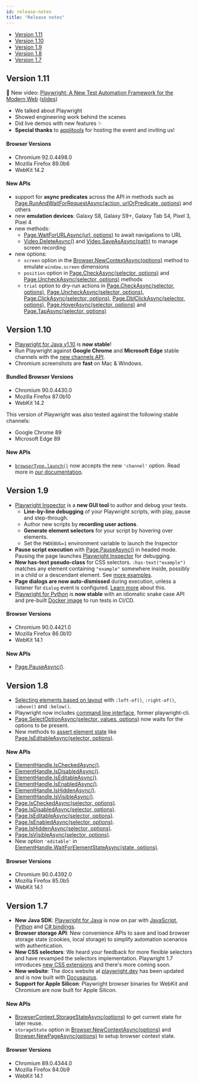 ```yaml
---
id: release-notes
title: "Release notes"
---
```


- [Version 1.11](#version-111)
- [Version 1.10](#version-110)
- [Version 1.9](#version-19)
- [Version 1.8](#version-18)
- [Version 1.7](#version-17)

## Version 1.11

🎥  New video: [Playwright: A New Test Automation Framework for the Modern Web](https://youtu.be/_Jla6DyuEu4) ([slides](https://docs.google.com/presentation/d/1xFhZIJrdHkVe2CuMKOrni92HoG2SWslo0DhJJQMR1DI/edit?usp=sharing))
- We talked about Playwright
- Showed engineering work behind the scenes
- Did live demos with new features ✨
- **Special thanks** to [applitools](http://applitools.com/) for hosting the event and inviting us!

#### Browser Versions
- Chromium 92.0.4498.0
- Mozilla Firefox 89.0b6
- WebKit 14.2

#### New APIs
- support for **async predicates** across the API in methods such as [Page.RunAndWaitForRequestAsync(action, urlOrPredicate, options)](./api/class-page.mdx#page-wait-for-request) and others
- new **emulation devices**: Galaxy S8, Galaxy S9+, Galaxy Tab S4, Pixel 3, Pixel 4
- new methods:
  * [Page.WaitForURLAsync(url, options)](./api/class-page.mdx#page-wait-for-url) to await navigations to URL
  * [Video.DeleteAsync()](./api/class-video.mdx#video-delete) and [Video.SaveAsAsync(path)](./api/class-video.mdx#video-save-as) to manage screen recording
- new options:
  * `screen` option in the [Browser.NewContextAsync(options)](./api/class-browser.mdx#browser-new-context) method to emulate `window.screen` dimensions
  * `position` option in [Page.CheckAsync(selector, options)](./api/class-page.mdx#page-check) and [Page.UncheckAsync(selector, options)](./api/class-page.mdx#page-uncheck) methods
  * `trial` option to dry-run actions in [Page.CheckAsync(selector, options)](./api/class-page.mdx#page-check), [Page.UncheckAsync(selector, options)](./api/class-page.mdx#page-uncheck), [Page.ClickAsync(selector, options)](./api/class-page.mdx#page-click), [Page.DblClickAsync(selector, options)](./api/class-page.mdx#page-dblclick), [Page.HoverAsync(selector, options)](./api/class-page.mdx#page-hover) and [Page.TapAsync(selector, options)](./api/class-page.mdx#page-tap)

## Version 1.10
- [Playwright for Java v1.10](https://github.com/microsoft/playwright-java) is **now stable**!
- Run Playwright against **Google Chrome** and **Microsoft Edge** stable channels with the [new channels API](./browsers).
- Chromium screenshots are **fast** on Mac & Windows.

#### Bundled Browser Versions
- Chromium 90.0.4430.0
- Mozilla Firefox 87.0b10
- WebKit 14.2

This version of Playwright was also tested against the following stable channels:
- Google Chrome 89
- Microsoft Edge 89

#### New APIs
- [`browserType.launch()`](./api/class-browsertype#browsertypelaunchoptions) now accepts the new `'channel'` option. Read more in [our documentation](./browsers).

## Version 1.9
- [Playwright Inspector](./inspector.mdx) is a **new GUI tool** to author and debug your tests.
  - **Line-by-line debugging** of your Playwright scripts, with play, pause and step-through.
  - Author new scripts by **recording user actions**.
  - **Generate element selectors** for your script by hovering over elements.
  - Set the `PWDEBUG=1` environment variable to launch the Inspector
- **Pause script execution** with [Page.PauseAsync()](./api/class-page.mdx#page-pause) in headed mode. Pausing the page launches [Playwright Inspector](./inspector.mdx) for debugging.
- **New has-text pseudo-class** for CSS selectors. `:has-text("example")` matches any element containing `"example"` somewhere inside, possibly in a child or a descendant element. See [more examples](./selectors.mdx#text-selector).
- **Page dialogs are now auto-dismissed** during execution, unless a listener for `dialog` event is configured. [Learn more](./dialogs.mdx) about this.
- [Playwright for Python](https://github.com/microsoft/playwright-python) is **now stable** with an idiomatic snake case API and pre-built [Docker image](./docker.mdx) to run tests in CI/CD.

#### Browser Versions
- Chromium 90.0.4421.0
- Mozilla Firefox 86.0b10
- WebKit 14.1

#### New APIs
- [Page.PauseAsync()](./api/class-page.mdx#page-pause).

## Version 1.8
- [Selecting elements based on layout](./selectors.mdx#selecting-elements-based-on-layout) with `:left-of()`, `:right-of()`, `:above()` and `:below()`.
- Playwright now includes [command line interface](./cli.mdx), former playwright-cli.
- [Page.SelectOptionAsync(selector, values, options)](./api/class-page.mdx#page-select-option) now waits for the options to be present.
- New methods to [assert element state](./actionability#assertions) like [Page.IsEditableAsync(selector, options)](./api/class-page.mdx#page-is-editable).

#### New APIs
- [ElementHandle.IsCheckedAsync()](./api/class-elementhandle.mdx#element-handle-is-checked).
- [ElementHandle.IsDisabledAsync()](./api/class-elementhandle.mdx#element-handle-is-disabled).
- [ElementHandle.IsEditableAsync()](./api/class-elementhandle.mdx#element-handle-is-editable).
- [ElementHandle.IsEnabledAsync()](./api/class-elementhandle.mdx#element-handle-is-enabled).
- [ElementHandle.IsHiddenAsync()](./api/class-elementhandle.mdx#element-handle-is-hidden).
- [ElementHandle.IsVisibleAsync()](./api/class-elementhandle.mdx#element-handle-is-visible).
- [Page.IsCheckedAsync(selector, options)](./api/class-page.mdx#page-is-checked).
- [Page.IsDisabledAsync(selector, options)](./api/class-page.mdx#page-is-disabled).
- [Page.IsEditableAsync(selector, options)](./api/class-page.mdx#page-is-editable).
- [Page.IsEnabledAsync(selector, options)](./api/class-page.mdx#page-is-enabled).
- [Page.IsHiddenAsync(selector, options)](./api/class-page.mdx#page-is-hidden).
- [Page.IsVisibleAsync(selector, options)](./api/class-page.mdx#page-is-visible).
- New option `'editable'` in [ElementHandle.WaitForElementStateAsync(state, options)](./api/class-elementhandle.mdx#element-handle-wait-for-element-state).

#### Browser Versions
- Chromium 90.0.4392.0
- Mozilla Firefox 85.0b5
- WebKit 14.1

## Version 1.7
- **New Java SDK**: [Playwright for Java](https://github.com/microsoft/playwright-java) is now on par with [JavaScript](https://github.com/microsoft/playwright), [Python](https://github.com/microsoft/playwright-python) and [C# bindings](https://github.com/microsoft/playwright-sharp).
- **Browser storage API**: New convenience APIs to save and load browser storage state (cookies, local storage) to simplify automation scenarios with authentication.
- **New CSS selectors**: We heard your feedback for more flexible selectors and have revamped the selectors implementation. Playwright 1.7 introduces [new CSS extensions](./selectors.mdx) and there's more coming soon.
- **New website**: The docs website at [playwright.dev](https://playwright.dev/) has been updated and is now built with [Docusaurus](https://v2.docusaurus.io/).
- **Support for Apple Silicon**: Playwright browser binaries for WebKit and Chromium are now built for Apple Silicon.

#### New APIs
- [BrowserContext.StorageStateAsync(options)](./api/class-browsercontext.mdx#browser-context-storage-state) to get current state for later reuse.
- `storageState` option in [Browser.NewContextAsync(options)](./api/class-browser.mdx#browser-new-context) and [Browser.NewPageAsync(options)](./api/class-browser.mdx#browser-new-page) to setup browser context state.

#### Browser Versions
- Chromium 89.0.4344.0
- Mozilla Firefox 84.0b9
- WebKit 14.1

[Accessibility]: ./api/class-accessibility.mdx "Accessibility"
[Browser]: ./api/class-browser.mdx "Browser"
[BrowserContext]: ./api/class-browsercontext.mdx "BrowserContext"
[BrowserType]: ./api/class-browsertype.mdx "BrowserType"
[ConsoleMessage]: ./api/class-consolemessage.mdx "ConsoleMessage"
[Dialog]: ./api/class-dialog.mdx "Dialog"
[Download]: ./api/class-download.mdx "Download"
[ElementHandle]: ./api/class-elementhandle.mdx "ElementHandle"
[FileChooser]: ./api/class-filechooser.mdx "FileChooser"
[Frame]: ./api/class-frame.mdx "Frame"
[JSHandle]: ./api/class-jshandle.mdx "JSHandle"
[Keyboard]: ./api/class-keyboard.mdx "Keyboard"
[Mouse]: ./api/class-mouse.mdx "Mouse"
[Page]: ./api/class-page.mdx "Page"
[Playwright]: ./api/class-playwright.mdx "Playwright"
[Request]: ./api/class-request.mdx "Request"
[Response]: ./api/class-response.mdx "Response"
[Route]: ./api/class-route.mdx "Route"
[Selectors]: ./api/class-selectors.mdx "Selectors"
[TimeoutError]: ./api/class-timeouterror.mdx "TimeoutError"
[Touchscreen]: ./api/class-touchscreen.mdx "Touchscreen"
[Tracing]: ./api/class-tracing.mdx "Tracing"
[Video]: ./api/class-video.mdx "Video"
[WebSocket]: ./api/class-websocket.mdx "WebSocket"
[WebSocketFrame]: ./api/class-websocketframe.mdx "WebSocketFrame"
[Worker]: ./api/class-worker.mdx "Worker"
[Element]: https://developer.mozilla.org/en-US/docs/Web/API/element "Element"
[EvaluationArgument]: ./core-concepts.mdx#evaluation-argument "EvaluationArgument"
[Promise]: https://developer.mozilla.org/en-US/docs/Web/JavaScript/Reference/Global_Objects/Promise "Promise"
[iterator]: https://developer.mozilla.org/en-US/docs/Web/JavaScript/Reference/Iteration_protocols "Iterator"
[origin]: https://developer.mozilla.org/en-US/docs/Glossary/Origin "Origin"
[selector]: https://developer.mozilla.org/en-US/docs/Web/CSS/CSS_Selectors "selector"
[Serializable]: https://developer.mozilla.org/en-US/docs/Web/JavaScript/Reference/Global_Objects/JSON/stringify#Description "Serializable"
[UIEvent.detail]: https://developer.mozilla.org/en-US/docs/Web/API/UIEvent/detail "UIEvent.detail"
[UnixTime]: https://en.wikipedia.org/wiki/Unix_time "Unix Time"
[xpath]: https://developer.mozilla.org/en-US/docs/Web/XPath "xpath"

[Array]: https://developer.mozilla.org/en-US/docs/Web/JavaScript/Reference/Global_Objects/Array "Array"
[boolean]: https://developer.mozilla.org/en-US/docs/Web/JavaScript/Data_structures#Boolean_type "Boolean"
[Buffer]: https://nodejs.org/api/buffer.html#buffer_class_buffer "Buffer"
[ChildProcess]: https://nodejs.org/api/child_process.html "ChildProcess"
[Error]: https://nodejs.org/api/errors.html#errors_class_error "Error"
[EventEmitter]: https://nodejs.org/api/events.html#events_class_eventemitter "EventEmitter"
[function]: https://developer.mozilla.org/en-US/docs/Web/JavaScript/Reference/Global_Objects/Function "Function"
[Map]: https://developer.mozilla.org/en-US/docs/Web/JavaScript/Reference/Global_Objects/Map "Map"
[null]: https://developer.mozilla.org/en-US/docs/Web/JavaScript/Reference/Global_Objects/null "null"
[number]: https://developer.mozilla.org/en-US/docs/Web/JavaScript/Data_structures#Number_type "Number"
[Object]: https://developer.mozilla.org/en-US/docs/Web/JavaScript/Reference/Global_Objects/Object "Object"
[Promise]: https://developer.mozilla.org/en-US/docs/Web/JavaScript/Reference/Global_Objects/Promise "Promise"
[Readable]: https://nodejs.org/api/stream.html#stream_class_stream_readable "Readable"
[RegExp]: https://developer.mozilla.org/en-US/docs/Web/JavaScript/Reference/Global_Objects/RegExp "RegExp"
[void]: https://developer.mozilla.org/en-US/docs/Web/JavaScript/Reference/Global_Objects/undefined "void"
[string]: https://developer.mozilla.org/en-US/docs/Web/JavaScript/Data_structures#String_type "string"
[URL]: https://nodejs.org/api/url.html "URL"

[Action]: https://docs.microsoft.com/en-us/dotnet/api/system.action-1?view=net-5.0 "Action"
[Func]: https://docs.microsoft.com/en-us/dotnet/api/system.func-2?view=net-5.0 "Func"
[IEnumerable]: https://docs.microsoft.com/en-us/dotnet/api/system.collections.ienumerable?view=net-5.0 "IEnumerable"
[TResult]: https://docs.microsoft.com/en-us/dotnet/api/system.threading.tasks.task-1?view=net-5.0 "TResult"

[all available image tags]: https://mcr.microsoft.com/v2/playwright/tags/list "all available image tags"
[Docker Hub]: https://hub.docker.com/_/microsoft-playwright "Docker Hub"
[Dockerfile.focal]: https://github.com/microsoft/playwright/blob/master/utils/docker/Dockerfile.focal "Dockerfile.focal"
